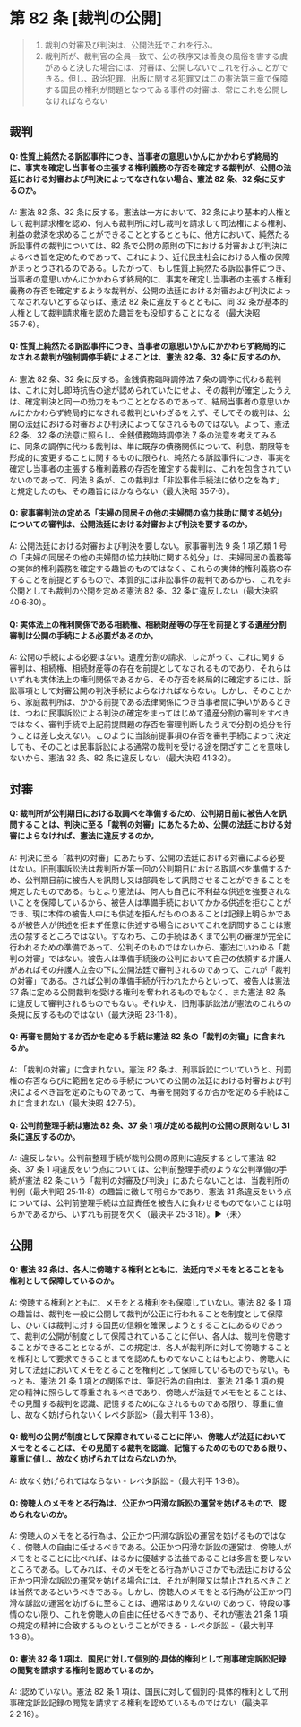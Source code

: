 # 第 82 条 [裁判の公開]

> 1. 裁判の対審及び判決は、公開法廷でこれを行ふ。
> 2. 裁判所が、裁判官の全員一致で、公の秩序又は善良の風俗を害する虞があると決した場合には、対審は、公開しないでこれを行ふことができる。但し、政治犯罪、出版に関する犯罪又はこの憲法第三章で保障する国民の権利が問題となつてゐる事件の対審は、常にこれを公開しなければならない

## 裁判

#### Q: 性質上純然たる訴訟事件につき、当事者の意思いかんにかかわらず終局的に、事実を確定し当事者の主張する権利義務の存否を確定する裁判が、公開の法廷における対審および判決によってなされない場合、憲法 82 条、32 条に反するのか。

A: 憲法 82 条、32 条に反する。憲法は一方において、32 条により基本的人権として裁判請求権を認め、何人も裁判所に対し裁判を請求して司法権による権利、利益の救済を求めることができることとするとともに、他方において、純然たる訴訟事件の裁判については、82 条で公開の原則の下における対審および判決によるべき旨を定めたのであって、これにより、近代民主社会における人権の保障がまっとうされるのである。したがって、もし性質上純然たる訴訟事件につき、当事者の意思いかんにかかわらず終局的に、事実を確定し当事者の主張する権利義務の存否を確定するような裁判が、公開の法廷における対審および判決によってなされないとするならば、憲法 82 条に違反するとともに、同 32 条が基本的人権として裁判請求権を認めた趣旨をも没却することになる（最大決昭 35·7·6）。

#### Q: 性質上純然たる訴訟事件につき、当事者の意思いかんにかかわらず終局的になされる裁判が強制調停手続によることは、憲法 82 条、32 条に反するのか。

A: 憲法 82 条、32 条に反する。金銭債務臨時調停法 7 条の調停に代わる裁判は、これに対し即時抗告の途が認められていたにせよ、その裁判が確定したうえは、確定判決と同一の効力をもつこととなるのであって、結局当事者の意思いかんにかかわらず終局的になされる裁判といわざるをえず、そしてその裁判は、公開の法廷における対審および判決によってなされるものではない。よって、憲法 82 条、32 条の法意に照らし、金銭債務臨時調停法 7 条の法意を考えてみるに、同条の調停に代わる裁判は、単に既存の債務関係について、利息、期限等を形成的に変更することに関するものに限られ、純然たる訴訟事件につき、事実を確定し当事者の主張する権利義務の存否を確定する裁判は、これを包含されていないのであって、同法 8 条が、この裁判は「非訟事件手続法に依り之を為す」と規定したのも、その趣旨にほかならない（最大決昭 35·7·6）。

#### Q: 家事審判法の定める「夫婦の同居その他の夫婦間の協力扶助に関する処分」についての審判は、公開法廷における対審および判決を要するのか。

A: 公開法廷における対審および判決を要しない。家事審判法 9 条 1 項乙類 1 号の「夫婦の同居その他の夫婦間の協力扶助に関する処分」は、夫婦同居の義務等の実体的権利義務を確定する趣旨のものではなく、これらの実体的権利義務の存することを前提とするもので、本質的には非訟事件の裁判であるから、これを非公開としても裁判の公開を定める憲法 82 条、32 条に違反しない（最大決昭 40·6·30）。

#### Q: 実体法上の権利関係である相続権、相続財産等の存在を前提とする遺産分割審判は公開の手続による必要があるのか。

A: 公開の手続による必要はない。遺産分割の請求、したがって、これに関する審判は、相続権、相続財産等の存在を前提としてなされるものであり、それらはいずれも実体法上の権利関係であるから、その存否を終局的に確定するには、訴訟事項として対審公開の判決手続によらなければならない。しかし、そのことから、家庭裁判所は、かかる前提である法律関係につき当事者間に争いがあるときは、つねに民事訴訟による判決の確定をまってはじめて遺産分割の審判をすべきではなく、審判手続で上記前提問題の存否を審理判断したうえで分割の処分を行うことは差し支えない。このように当該前提事項の存否を審判手続によって決定しても、そのことは民事訴訟による通常の裁判を受ける途を閉ざすことを意味しないから、憲法 32 条、82 条に違反しない（最大決昭 41·3·2）。

## 対審

#### Q: 裁判所が公判期日における取調べを準備するため、公判期日前に被告人を訊問することは、判決に至る「裁判の対審」にあたるため、公開の法廷における対審によらなければ、憲法に違反するのか。

A: 判決に至る「裁判の対審」にあたらず、公開の法廷における対審による必要はない。旧刑事訴訟法は裁判所が第一回の公判期日における取調べを準備するため、公判期日前に被告人を訊問し又は部員をして訊問させることができることを規定したものである。もとより憲法は、何人も自己に不利益な供述を強要されないことを保障しているから、被告人は準備手続においてかかる供述を拒むことができ、現に本件の被告人中にも供述を拒んだもののあることは記録上明らかであるが被告人が供述を拒まず任意に供述する場合においてこれを訊問することは憲法の禁ずるところではない。すなわち、この手続はあくまで公判の審理が完全に行われるための準備であって、公判そのものではないから、憲法にいわゆる「裁判の対審」ではない。被告人は準備手続後の公判において自己の依頼する弁護人があればその弁護人立会の下に公開法廷で審判されるのであって、これが「裁判の対審」である。されば公判の準備手続が行われたからといって、被告人は憲法 37 条に定める公開裁判を受ける権利を奪われるものでもなく、また憲法 82 条に違反して審判されるものでもない。それゆえ、旧刑事訴訟法が憲法のこれらの条規に反するものではない（最大決昭 23·11·8）。

#### Q: 再審を開始するか否かを定める手続は憲法 82 条の「裁判の対審」に含まれるか。

A: 「裁判の対審」に含まれない。憲法 82 条は、刑事訴訟についていうと、刑罰権の存否ならびに範囲を定める手続についての公開の法廷における対審および判決によるべき旨を定めたものであって、再審を開始するか否かを定める手続はこれに含まれない（最大決昭 42·7·5）。

#### Q: 公判前整理手続は憲法 82 条、37 条 1 項が定める裁判の公開の原則ないし 31 条に違反するのか。

A: :違反しない。公判前整理手続が裁判公開の原則に違反するとして憲法 82 条、37 条 1 項違反をいう点については、公判前整理手続のような公判準備の手続が憲法 82 条にいう「裁判の対審及び判決」にあたらないことは、当裁判所の判例（最大判昭 25·11·8）の趣旨に徴して明らかであり、憲法 31 条違反をいう点については、公判前整理手続は立証責任を被告人に負わせるものでないことは明らかであるから、いずれも前提を欠く（最決平 25·3·18）。▶〈未〉

## 公開

#### Q: 憲法 82 条は、各人に傍聴する権利とともに、法廷内でメモをとることをも権利として保障しているのか。

A: 傍聴する権利とともに、メモをとる権利をも保障していない。憲法 82 条 1 項の趣旨は、裁判を一般に公開して裁判が公正に行われることを制度として保障し、ひいては裁判に対する国民の信頼を確保しようとすることにあるのであって、裁判の公開が制度として保障されていることに伴い、各人は、裁判を傍聴することができることとなるが、この規定は、各人が裁判所に対して傍聴することを権利として要求できることまでを認めたものでないことはもとより、傍聴人に対して法廷においてメモをとることを権利として保障しているものでもない。もっとも、憲法 21 条 1 項との関係では、筆記行為の自由は、憲法 21 条 1 項の規定の精神に照らして尊重されるべきであり、傍聴人が法廷でメモをとることは、その見聞する裁判を認識、記憶するためになされるものである限り、尊重に値し、故なく妨げられないくレペタ訴訟>（最大判平 1·3·8）。

#### Q: 裁判の公開が制度として保障されていることに伴い、傍聴人が法廷においてメモをとることは、その見聞する裁判を認識、記憶するためのものである限り、尊重に値し、故なく妨げられてはならないのか。

A: 故なく妨げられてはならない - レペタ訴訟 -（最大判平 1·3·8）。

#### Q: 傍聴人のメモをとる行為は、公正かつ円滑な訴訟の運営を妨げるもので、認められないのか。

A: 傍聴人のメモをとる行為は、公正かつ円滑な訴訟の運営を妨げるものではなく、傍聴人の自由に任せるべきである。公正かつ円滑な訴訟の運営は、傍聴人がメモをとることに比べれば、はるかに優越する法益であることは多言を要しないところである。してみれば、そのメモをとる行為がいささかでも法廷における公正かつ円滑な訴訟の運営を妨げる場合には、それが制限又は禁止されるべきことは当然であるというべきである。しかし、傍聴人のメモをとる行為が公正かつ円滑な訴訟の運営を妨げるに至ることは、通常はありえないのであって、特段の事情のない限り、これを傍聴人の自由に任せるべきであり、それが憲法 21 条 1 項の規定の精神に合致するものということができる - レペタ訴訟 -（最大判平 1·3·8）。

#### Q: 憲法 82 条 1 項は、国民に対して個別的·具体的権利として刑事確定訴訟記録の閲覧を請求する権利を認めているのか。

A: :認めていない。憲法 82 条 1 項は、国民に対して個別的·具体的権利として刑事確定訴訟記録の閲覧を請求する権利を認めているものではない（最決平 2·2·16）。
